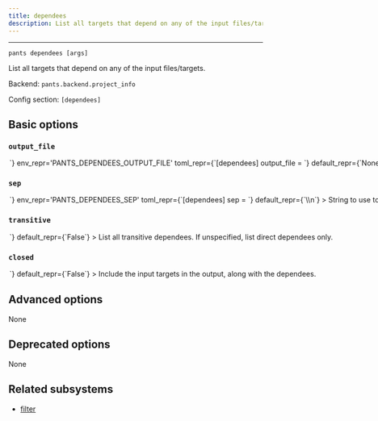 ```yaml
---
title: dependees
description: List all targets that depend on any of the input files/targets.
---
```



---

```
pants dependees [args]
```

List all targets that depend on any of the input files/targets.

Backend: <span className="color--primary">`pants.backend.project_info`</span>

Config section: <span className="color--primary">`[dependees]`</span>

<span className={styles.options}>

## Basic options

### `output_file`

<Option
  cli_repr={`--dependees-output-file=<path>`}
  env_repr='PANTS_DEPENDEES_OUTPUT_FILE'
  toml_repr={`[dependees]
output_file = <path>`}
  default_repr={`None`}
>

Output the goal&#x27;s stdout to this file. If unspecified, outputs to stdout.

</Option>

### `sep`

<Option
  cli_repr={`--dependees-sep=<separator>`}
  env_repr='PANTS_DEPENDEES_SEP'
  toml_repr={`[dependees]
sep = <separator>`}
  default_repr={`\\n`}
>

String to use to separate lines in line-oriented output.

</Option>

### `transitive`

<Option
  cli_repr={`--[no-]dependees-transitive`}
  env_repr='PANTS_DEPENDEES_TRANSITIVE'
  toml_repr={`[dependees]
transitive = <bool>`}
  default_repr={`False`}
>

List all transitive dependees. If unspecified, list direct dependees only.

</Option>

### `closed`

<Option
  cli_repr={`--[no-]dependees-closed`}
  env_repr='PANTS_DEPENDEES_CLOSED'
  toml_repr={`[dependees]
closed = <bool>`}
  default_repr={`False`}
>

Include the input targets in the output, along with the dependees.

</Option>

## Advanced options

None

## Deprecated options

None

## Related subsystems

- [filter](../subsystems/filter.mdx)

</span>
